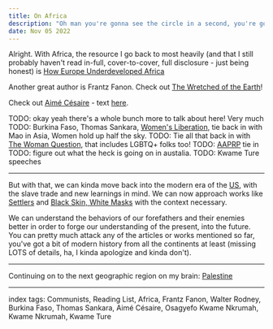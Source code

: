 ```yaml
---
title: On Africa
description: "Oh man you're gonna see the circle in a second, you're gonna love this"
date: Nov 05 2022
---
```


Alright. With Africa, the resource I go back to most heavily (and that I still probably haven't read in-full, cover-to-cover, full disclosure - just being honest) is [How Europe Underdeveloped Africa](https://www.goodreads.com/book/show/40630.How_Europe_Underdeveloped_Africa)

Another great author is Frantz Fanon. Check out [The Wretched of the Earth](https://www.goodreads.com/book/show/66933.The_Wretched_of_the_Earth)!

Check out [Aimé Césaire](https://www.goodreads.com/book/show/86598.Discourse_on_Colonialism) - text [here](https://redsails.org/discours-sur-le-colonialisme/).

TODO: okay yeah there's a whole bunch more to talk about here! Very much
TODO: Burkina Faso, Thomas Sankara, [Women's Liberation](https://www.goodreads.com/book/show/3039894-women-s-liberation-and-the-african-freedom-struggle), tie back in with Mao in Asia, Women hold up half the sky.
TODO: Tie all that back in with [The Woman Question](https://redsails.org/the-woman-question/), that includes LGBTQ+ folks too!
TODO: [AAPRP](https://aaprp-intl.org/overview-of-essential-aspects-of-nkrumahism-toureism-ideology-of-the-aaprp/) tie in
TODO: figure out what the heck is going on in austalia.
TODO: Kwame Ture speeches

---

But with that, we can kinda move back into the modern era of the [US](/posts/on-north-america), with the slave trade and new learnings in mind. We can now approach works like [Settlers](https://readsettlers.org/) and [Black Skin, White Masks](https://www.goodreads.com/book/show/274392.Black_Skin_White_Masks) with the context necessary.

We can understand the behaviors of our forefathers and their enemies better in order to forge our understanding of the present, into the future. You can pretty much attack any of the articles or works mentioned so far, you've got a bit of modern history from all the continents at least (missing LOTS of details, ha, I kinda apologize and kinda don't).

---

Continuing on to the next geographic region on my brain: [Palestine](/posts/on-the-middle-east)

---

index tags: Communists, Reading List, Africa, Frantz Fanon, Walter Rodney, Burkina Faso, Thomas Sankara, Aimé Césaire, Osagyefo Kwame Nkrumah, Kwame Nkrumah, Kwame Ture